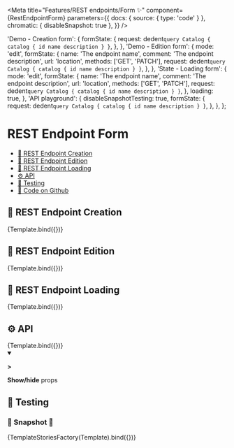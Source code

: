 

<Meta
  title="Features/REST endpoints/Form ✨"
  component={RestEndpointForm}
  parameters={{
    docs: { source: { type: 'code' } },
    chromatic: { disableSnapshot: true },
  }}
/>


  'Demo - Creation form': {
    formState: {
      request: dedent`query Catalog {
          catalog {
            id
            name
            description
          }
        }`,
    },
  },
  'Demo - Edition form': {
    mode: 'edit',
    formState: {
      name: 'The endpoint name',
      comment: 'The endpoint description',
      url: 'location',
      methods: ['GET', 'PATCH'],
      request: dedent`query Catalog {
          catalog {
            id
            name
            description
          }
        }`,
    },
  },
  'State - Loading form': {
    mode: 'edit',
    formState: {
      name: 'The endpoint name',
      comment: 'The endpoint description',
      url: 'location',
      methods: ['GET', 'PATCH'],
      request: dedent`query Catalog {
          catalog {
            id
            name
            description
          }
        }`,
    },
    loading: true,
  },
  'API playground': {
    disableSnapshotTesting: true,
    formState: {
      request: dedent`query Catalog {
          catalog {
            id
            name
            description
          }
        }`,
    },
  },
};

# REST Endpoint Form

- [💠 REST Endpoint Creation](#-rest-endpoint-creation)
- [💠 REST Endpoint Edition](#-rest-endpoint-edition)
- [🔁 REST Endpoint Loading](#-rest-endpoint-loading)
- [⚙️ API](#%EF%B8%8F-api)
- [🧪 Testing](#-testing)
- [🐙 Code on Github](https://github.com/hasura/graphql-engine-mono/tree/main/console/src/components/Services/ApiExplorer/Rest/Create/RestEndpointForm.tsx)

## 💠 REST Endpoint Creation

<Canvas>
  <Story name="Creation form" args={stories['Demo - Creation form']}>
    {Template.bind({})}
  </Story>
</Canvas>

## 💠 REST Endpoint Edition

<Canvas>
  <Story name="Edition form" args={stories['Demo - Edition form']}>
    {Template.bind({})}
  </Story>
</Canvas>

## 🔁 REST Endpoint Loading

<Canvas>
  <Story name="Loading form" args={stories['State - Loading form']}>
    {Template.bind({})}
  </Story>
</Canvas>

## ⚙️ API

<Canvas>
  <Story name="API playground" args={stories['API playground']}>
    {Template.bind({})}
  </Story>
</Canvas>

<details open>
  <summary className="mdx-collapsible-section">
    <p className="mdx-collapsible-section__chevron">
      <strong>&gt;</strong>
    </p>
    <p className="mdx-collapsible-section__label">
      <strong>Show/hide</strong> props
    </p>
  </summary>
  <ArgsTable story="API playground" />
</details>

## 🧪 Testing

### 🧪 Snapshot 📸

<Canvas>
  <Story
    name="Testing - Snapshot"
    args={stories}
    parameters={{
      chromatic: { disableSnapshot: false },
    }}
  >
    {TemplateStoriesFactory(Template).bind({})}
  </Story>
</Canvas>
